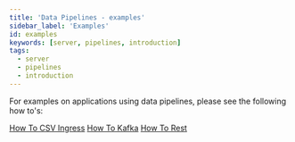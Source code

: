 ```yaml
---
title: 'Data Pipelines - examples'
sidebar_label: 'Examples'
id: examples
keywords: [server, pipelines, introduction]
tags:
  - server
  - pipelines
  - introduction
---
```


For examples on applications using data pipelines, please see the following how to's:

[How To CSV Ingress](how-to/ht-ingest-csv)
[How To Kafka](how-to/ht-consume-kafka)
[How To Rest]()
